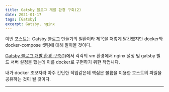 ```yaml
---
title: Gatsby 블로그 개발 환경 구축(2)
date: 2021-01-17
tags: [Gatsby]
excerpt: Gatsby, nginx
---
```


이번 포스트는 Gatsby 블로그 만들기의 일환이라 제목을 저렇게 달긴했지만 docker와 docker-compose 셋팅에 대해 알아볼 것이다. 

[Gatsby 블로그 개발 환경 구축(1)](https://sihyunlove-wiki.netlify.app/2021/Gatsby-%EB%B8%94%EB%A1%9C%EA%B7%B8-%EB%A7%8C%EB%93%A4%EA%B8%B0-1/)에서 각각의 vm 환경에서 nginx 설정 및 gatsby 빌드 서버 설정을 했는데 이를 docker로 구현하기 위한 작업니다.

내가 docker 초보자라 아주 간단한 작업같은데 핵심은 볼륨을 이용한 호스트의 파일을 공유하는 것이 될 것이다.

---

# 